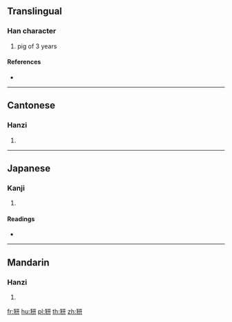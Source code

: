 {{character info/new}}
{{also|豣}}
==Translingual==

===Han character===
{{Han char|rn=152|rad=豕|as=04|sn=11|four=11240|canj=MOMT|ids=⿰豕开}}

# pig of 3 years

====References====
* {{Han ref|kx=1195.040|dkj=36362|dj=1657.200|hdz=63610.140|uh=8C5C|ud=35932|bh=D7CF|bd=55247}}

----

==Cantonese==

===Hanzi===
{{yue-hanzi|jyut=[[gin1]]|y=gin1}}

# {{defn|lang=yue|sort=豕04}}

----

==Japanese==

===Kanji===
{{ja-kanji|grade=|rs=豕04}}

# {{defn|lang=ja|sort=豕04}}

====Readings====
* {{ja-readings|on=[[けん]] (ken), [[げん]] (gen)|kun=|nanori=}}

----

==Mandarin==

===Hanzi===
{{cmn-hanzi|pin=[[jiān]] ([[jian1]])|wg=chien<sup>1</sup>}}

# {{defn|lang=cmn|sort=豕04}}

[[fr:豜]]
[[hu:豜]]
[[pl:豜]]
[[th:豜]]
[[zh:豜]]